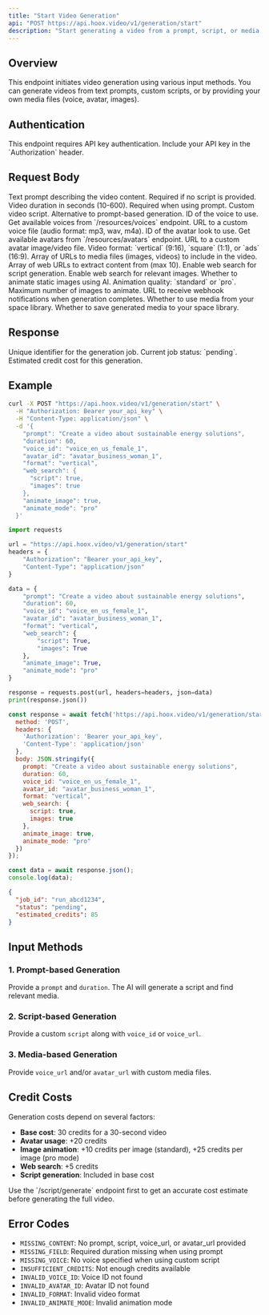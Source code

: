 ```yaml
---
title: "Start Video Generation"
api: "POST https://api.hoox.video/v1/generation/start"
description: "Start generating a video from a prompt, script, or media files"
---
```


## Overview

This endpoint initiates video generation using various input methods. You can generate videos from text prompts, custom scripts, or by providing your own media files (voice, avatar, images).

## Authentication

<Info>
This endpoint requires API key authentication. Include your API key in the `Authorization` header.
</Info>

## Request Body

<ParamField body="prompt" type="string">
  Text prompt describing the video content. Required if no script is provided.
</ParamField>

<ParamField body="duration" type="number">
  Video duration in seconds (10-600). Required when using prompt.
</ParamField>

<ParamField body="script" type="string">
  Custom video script. Alternative to prompt-based generation.
</ParamField>

<ParamField body="voice_id" type="string">
  ID of the voice to use. Get available voices from `/resources/voices` endpoint.
</ParamField>

<ParamField body="voice_url" type="string">
  URL to a custom voice file (audio format: mp3, wav, m4a).
</ParamField>

<ParamField body="avatar_id" type="string">
  ID of the avatar look to use. Get available avatars from `/resources/avatars` endpoint.
</ParamField>

<ParamField body="avatar_url" type="string">
  URL to a custom avatar image/video file.
</ParamField>

<ParamField body="format" type="string" default="vertical">
  Video format: `vertical` (9:16), `square` (1:1), or `ads` (16:9).
</ParamField>

<ParamField body="media_urls" type="array">
  Array of URLs to media files (images, videos) to include in the video.
</ParamField>

<ParamField body="web_urls" type="array">
  Array of web URLs to extract content from (max 10).
</ParamField>

<ParamField body="web_search" type="object">
  <Expandable title="properties">
    <ParamField body="script" type="boolean" default="false">
      Enable web search for script generation.
    </ParamField>
    <ParamField body="images" type="boolean" default="false">
      Enable web search for relevant images.
    </ParamField>
  </Expandable>
</ParamField>

<ParamField body="animate_image" type="boolean" default="false">
  Whether to animate static images using AI.
</ParamField>

<ParamField body="animate_mode" type="string" default="standard">
  Animation quality: `standard` or `pro`.
</ParamField>

<ParamField body="animate_image_max" type="number">
  Maximum number of images to animate.
</ParamField>

<ParamField body="webhook_url" type="string">
  URL to receive webhook notifications when generation completes.
</ParamField>

<ParamField body="use_space_media" type="boolean" default="true">
  Whether to use media from your space library.
</ParamField>

<ParamField body="save_media_to_space" type="boolean" default="true">
  Whether to save generated media to your space library.
</ParamField>

## Response

<ResponseField name="job_id" type="string">
  Unique identifier for the generation job.
</ResponseField>

<ResponseField name="status" type="string">
  Current job status: `pending`.
</ResponseField>

<ResponseField name="estimated_credits" type="number">
  Estimated credit cost for this generation.
</ResponseField>

## Example

<RequestExample>

```bash cURL
curl -X POST "https://api.hoox.video/v1/generation/start" \
  -H "Authorization: Bearer your_api_key" \
  -H "Content-Type: application/json" \
  -d '{
    "prompt": "Create a video about sustainable energy solutions",
    "duration": 60,
    "voice_id": "voice_en_us_female_1",
    "avatar_id": "avatar_business_woman_1",
    "format": "vertical",
    "web_search": {
      "script": true,
      "images": true
    },
    "animate_image": true,
    "animate_mode": "pro"
  }'
```

```python Python
import requests

url = "https://api.hoox.video/v1/generation/start"
headers = {
    "Authorization": "Bearer your_api_key",
    "Content-Type": "application/json"
}

data = {
    "prompt": "Create a video about sustainable energy solutions",
    "duration": 60,
    "voice_id": "voice_en_us_female_1",
    "avatar_id": "avatar_business_woman_1",
    "format": "vertical",
    "web_search": {
        "script": True,
        "images": True
    },
    "animate_image": True,
    "animate_mode": "pro"
}

response = requests.post(url, headers=headers, json=data)
print(response.json())
```

```javascript JavaScript
const response = await fetch('https://api.hoox.video/v1/generation/start', {
  method: 'POST',
  headers: {
    'Authorization': 'Bearer your_api_key',
    'Content-Type': 'application/json'
  },
  body: JSON.stringify({
    prompt: "Create a video about sustainable energy solutions",
    duration: 60,
    voice_id: "voice_en_us_female_1",
    avatar_id: "avatar_business_woman_1",
    format: "vertical",
    web_search: {
      script: true,
      images: true
    },
    animate_image: true,
    animate_mode: "pro"
  })
});

const data = await response.json();
console.log(data);
```

</RequestExample>

<ResponseExample>

```json Response
{
  "job_id": "run_abcd1234",
  "status": "pending",
  "estimated_credits": 85
}
```

</ResponseExample>

## Input Methods

### 1. Prompt-based Generation
Provide a `prompt` and `duration`. The AI will generate a script and find relevant media.

### 2. Script-based Generation
Provide a custom `script` along with `voice_id` or `voice_url`.

### 3. Media-based Generation
Provide `voice_url` and/or `avatar_url` with custom media files.

## Credit Costs

Generation costs depend on several factors:

- **Base cost**: 30 credits for a 30-second video
- **Avatar usage**: +20 credits
- **Image animation**: +10 credits per image (standard), +25 credits per image (pro mode)
- **Web search**: +5 credits
- **Script generation**: Included in base cost

<Tip>
Use the `/script/generate` endpoint first to get an accurate cost estimate before generating the full video.
</Tip>

## Error Codes

- `MISSING_CONTENT`: No prompt, script, voice_url, or avatar_url provided
- `MISSING_FIELD`: Required duration missing when using prompt
- `MISSING_VOICE`: No voice specified when using custom script
- `INSUFFICIENT_CREDITS`: Not enough credits available
- `INVALID_VOICE_ID`: Voice ID not found
- `INVALID_AVATAR_ID`: Avatar ID not found
- `INVALID_FORMAT`: Invalid video format
- `INVALID_ANIMATE_MODE`: Invalid animation mode